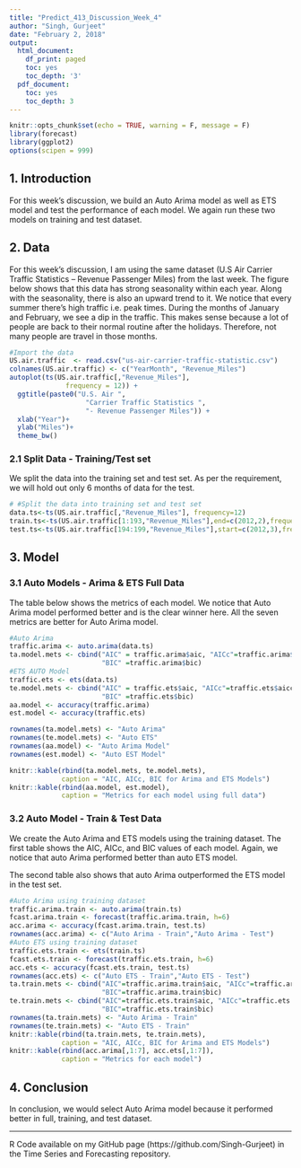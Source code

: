 ```yaml
---
title: "Predict_413_Discussion_Week_4"
author: "Singh, Gurjeet"
date: "February 2, 2018"
output:
  html_document:
    df_print: paged
    toc: yes
    toc_depth: '3'
  pdf_document:
    toc: yes
    toc_depth: 3
---
```


```r
knitr::opts_chunk$set(echo = TRUE, warning = F, message = F)
library(forecast)
library(ggplot2)
options(scipen = 999)
```

\pagebreak

## 1. Introduction

For this week's discussion, we build an Auto Arima model as well as ETS model and test the performance of each model. We again run these two models on training and test dataset. 

## 2. Data

For this week's discussion, I am using the same dataset (U.S Air Carrier Traffic Statistics – Revenue Passenger Miles) from the last week. The figure below shows that this data has strong seasonality within each year. Along with the seasonality, there is also an upward trend to it. We notice that every summer there’s high traffic i.e. peak times. During the months of January and February, we see a dip in the traffic. This makes sense because a lot of people are back to their normal routine after the holidays. Therefore, not many people are travel in those months. \newline
```r
#Import the data
US.air.traffic  <- read.csv("us-air-carrier-traffic-statistic.csv")
colnames(US.air.traffic) <- c("YearMonth", "Revenue_Miles")
autoplot(ts(US.air.traffic[,"Revenue_Miles"], 
              frequency = 12)) +  
  ggtitle(paste0("U.S. Air ",
                   "Carrier Traffic Statistics ",
                   "- Revenue Passenger Miles")) +
  xlab("Year")+
  ylab("Miles")+
  theme_bw()
```

### 2.1 Split Data - Training/Test set

We split the data into the training set and test set. As per the requirement, we will hold out only 6 months of data for the test. \newline

```r
# #Split the data into training set and test set
data.ts<-ts(US.air.traffic[,"Revenue_Miles"], frequency=12)
train.ts<-ts(US.air.traffic[1:193,"Revenue_Miles"],end=c(2012,2),frequency=12)
test.ts<-ts(US.air.traffic[194:199,"Revenue_Miles"],start=c(2012,3),frequency=12)
```

## 3. Model

### 3.1 Auto Models - Arima & ETS Full Data

The table below shows the metrics of each model. We notice that Auto Arima model performed better and is the clear winner here. All the seven metrics are better for Auto Arima model.\newline

```r
#Auto Arima
traffic.arima <- auto.arima(data.ts)
ta.model.mets <- cbind("AIC" = traffic.arima$aic, "AICc"=traffic.arima$aicc,
                       "BIC" =traffic.arima$bic)
#ETS AUTO Model
traffic.ets <- ets(data.ts)
te.model.mets <- cbind("AIC" = traffic.ets$aic, "AICc"=traffic.ets$aicc,
                       "BIC" =traffic.ets$bic)
aa.model <- accuracy(traffic.arima)
est.model <- accuracy(traffic.ets)

rownames(ta.model.mets) <- "Auto Arima"
rownames(te.model.mets) <- "Auto ETS"
rownames(aa.model) <- "Auto Arima Model"
rownames(est.model) <- "Auto EST Model"

knitr::kable(rbind(ta.model.mets, te.model.mets), 
             caption = "AIC, AICc, BIC for Arima and ETS Models")
knitr::kable(rbind(aa.model, est.model), 
             caption = "Metrics for each model using full data")
```


### 3.2 Auto Model - Train & Test Data

We create the Auto Arima and ETS models using the training dataset. The first table shows the AIC, AICc, and BIC values of each model. Again, we notice that auto Arima performed better than auto ETS model. \newline

The second table also shows that auto Arima outperformed the ETS model in the test set.

```r
#Auto Arima using training dataset
traffic.arima.train <- auto.arima(train.ts)
fcast.arima.train <- forecast(traffic.arima.train, h=6)
acc.arima <- accuracy(fcast.arima.train, test.ts)
rownames(acc.arima) <- c("Auto Arima - Train","Auto Arima - Test")
#Auto ETS using training dataset
traffic.ets.train <- ets(train.ts)
fcast.ets.train <- forecast(traffic.ets.train, h=6)
acc.ets <- accuracy(fcast.ets.train, test.ts)
rownames(acc.ets) <- c("Auto ETS - Train","Auto ETS - Test")
ta.train.mets <- cbind("AIC"=traffic.arima.train$aic, "AICc"=traffic.arima.train$aicc,
                       "BIC"=traffic.arima.train$bic)
te.train.mets <- cbind("AIC"=traffic.ets.train$aic, "AICc"=traffic.ets.train$aicc,
                       "BIC"=traffic.ets.train$bic)
rownames(ta.train.mets) <- "Auto Arima - Train"
rownames(te.train.mets) <- "Auto ETS - Train"
knitr::kable(rbind(ta.train.mets, te.train.mets), 
             caption = "AIC, AICc, BIC for Arima and ETS Models")
knitr::kable(rbind(acc.arima[,1:7], acc.ets[,1:7]), 
             caption = "Metrics for each model")
```

## 4. Conclusion

In conclusion, we would select Auto Arima model because it performed better in full, training, and test dataset. \newline

***
R Code available on my GitHub page (https://github.com/Singh-Gurjeet) in the Time Series and Forecasting repository.
